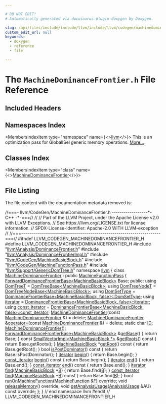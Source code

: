 ```yaml
---

# DO NOT EDIT!
# Automatically generated via docusaurus-plugin-doxygen by Doxygen.

slug: /api/files/include/include/llvm/include/llvm/codegen/machinedominancefrontier-h
custom_edit_url: null
keywords:
  - doxygen
  - reference
  - file

---
```





# The `MachineDominanceFrontier.h` File Reference

<DoxygenPage pluginConfig={pluginConfig}>



## Included Headers

<IncludesList>
<IncludesListItem
  filePath="llvm/Analysis/DominanceFrontier.h"
  permalink="/docs/api/files/include/include/llvm/include/llvm/analysis/dominancefrontier-h"
  isLocal="true" />
<IncludesListItem
  filePath="llvm/Analysis/DominanceFrontierImpl.h"
  permalink="/docs/api/files/include/include/llvm/include/llvm/analysis/dominancefrontierimpl-h"
  isLocal="true" />
<IncludesListItem
  filePath="llvm/CodeGen/MachineBasicBlock.h"
  permalink="/docs/api/files/include/include/llvm/include/llvm/codegen/machinebasicblock-h"
  isLocal="true" />
<IncludesListItem
  filePath="llvm/CodeGen/MachineFunctionPass.h"
  permalink="/docs/api/files/include/include/llvm/include/llvm/codegen/machinefunctionpass-h"
  isLocal="true" />
<IncludesListItem
  filePath="llvm/Support/GenericDomTree.h"
  permalink="/docs/api/files/include/include/llvm/include/llvm/support/genericdomtree-h"
  isLocal="true" />
</IncludesList>

## Namespaces Index

<MembersIndex>

<MembersIndexItem
  type="namespace"
  name={<><a href="/docs/api/namespaces/llvm">llvm</a></>}>
This is an optimization pass for GlobalISel generic memory operations. <a href="/docs/api/namespaces/llvm/#details">More...</a>
</MembersIndexItem>

</MembersIndex>

## Classes Index

<MembersIndex>

<MembersIndexItem
  type="class"
  name={<><a href="/docs/api/classes/llvm/machinedominancefrontier">MachineDominanceFrontier</a></>}>
</MembersIndexItem>

</MembersIndex>


## File Listing

The file content with the documentation metadata removed is:

<ProgramListing>

<Link id="l00001" /><CodeLine lineNumber="1"><Highlight kind="comment">//===- llvm/CodeGen/MachineDominanceFrontier.h ------------------&#42;- C++ -&#42;-===//</Highlight><Highlight kind="normal"></Highlight></CodeLine>
<Link id="l00002" /><CodeLine lineNumber="2"><Highlight kind="normal"></Highlight><Highlight kind="comment">//</Highlight><Highlight kind="normal"></Highlight></CodeLine>
<Link id="l00003" /><CodeLine lineNumber="3"><Highlight kind="normal"></Highlight><Highlight kind="comment">// Part of the LLVM Project, under the Apache License v2.0 with LLVM Exceptions.</Highlight><Highlight kind="normal"></Highlight></CodeLine>
<Link id="l00004" /><CodeLine lineNumber="4"><Highlight kind="normal"></Highlight><Highlight kind="comment">// See https://llvm.org/LICENSE.txt for license information.</Highlight><Highlight kind="normal"></Highlight></CodeLine>
<Link id="l00005" /><CodeLine lineNumber="5"><Highlight kind="normal"></Highlight><Highlight kind="comment">// SPDX-License-Identifier: Apache-2.0 WITH LLVM-exception</Highlight><Highlight kind="normal"></Highlight></CodeLine>
<Link id="l00006" /><CodeLine lineNumber="6"><Highlight kind="normal"></Highlight><Highlight kind="comment">//</Highlight><Highlight kind="normal"></Highlight></CodeLine>
<Link id="l00007" /><CodeLine lineNumber="7"><Highlight kind="normal"></Highlight><Highlight kind="comment">//===----------------------------------------------------------------------===//</Highlight><Highlight kind="normal"></Highlight></CodeLine>
<Link id="l00008" /><CodeLine lineNumber="8"><Highlight kind="normal"></Highlight></CodeLine>
<Link id="l00009" /><CodeLine lineNumber="9"><Highlight kind="normal"></Highlight><Highlight kind="preprocessor">#ifndef LLVM&#95;CODEGEN&#95;MACHINEDOMINANCEFRONTIER&#95;H</Highlight><Highlight kind="normal"></Highlight></CodeLine>
<Link id="l00010" /><CodeLine lineNumber="10"><Highlight kind="normal"></Highlight><Highlight kind="preprocessor">#define LLVM&#95;CODEGEN&#95;MACHINEDOMINANCEFRONTIER&#95;H</Highlight><Highlight kind="normal"></Highlight></CodeLine>
<Link id="l00011" /><CodeLine lineNumber="11"><Highlight kind="normal"></Highlight></CodeLine>
<Link id="l00012" /><CodeLine lineNumber="12"><Highlight kind="normal"></Highlight><Highlight kind="preprocessor">#include &quot;<a href="/docs/api/files/include/include/llvm/include/llvm/analysis/dominancefrontier-h">llvm/Analysis/DominanceFrontier.h</a>&quot;</Highlight><Highlight kind="normal"></Highlight></CodeLine>
<Link id="l00013" /><CodeLine lineNumber="13"><Highlight kind="normal"></Highlight><Highlight kind="preprocessor">#include &quot;<a href="/docs/api/files/include/include/llvm/include/llvm/analysis/dominancefrontierimpl-h">llvm/Analysis/DominanceFrontierImpl.h</a>&quot;</Highlight><Highlight kind="normal"></Highlight></CodeLine>
<Link id="l00014" /><CodeLine lineNumber="14"><Highlight kind="normal"></Highlight><Highlight kind="preprocessor">#include &quot;<a href="/docs/api/files/include/include/llvm/include/llvm/codegen/machinebasicblock-h">llvm/CodeGen/MachineBasicBlock.h</a>&quot;</Highlight><Highlight kind="normal"></Highlight></CodeLine>
<Link id="l00015" /><CodeLine lineNumber="15"><Highlight kind="normal"></Highlight><Highlight kind="preprocessor">#include &quot;<a href="/docs/api/files/include/include/llvm/include/llvm/codegen/machinefunctionpass-h">llvm/CodeGen/MachineFunctionPass.h</a>&quot;</Highlight><Highlight kind="normal"></Highlight></CodeLine>
<Link id="l00016" /><CodeLine lineNumber="16"><Highlight kind="normal"></Highlight><Highlight kind="preprocessor">#include &quot;<a href="/docs/api/files/include/include/llvm/include/llvm/support/genericdomtree-h">llvm/Support/GenericDomTree.h</a>&quot;</Highlight><Highlight kind="normal"></Highlight></CodeLine>
<Link id="l00017" /><CodeLine lineNumber="17"><Highlight kind="normal"></Highlight></CodeLine>
<Link id="l00018" /><CodeLine lineNumber="18"><Highlight kind="normal"></Highlight><Highlight kind="keyword">namespace </Highlight><Highlight kind="normal"><a href="/docs/api/namespaces/llvm">llvm</a> &#123;</Highlight></CodeLine>
<Link id="l00019" /><CodeLine lineNumber="19"><Highlight kind="normal"></Highlight></CodeLine>
<Link id="l00020" /><CodeLine lineNumber="20" lineLink="/docs/api/classes/llvm/machinedominancefrontier"><Highlight kind="normal"></Highlight><Highlight kind="keyword">class </Highlight><Highlight kind="normal"><a href="/docs/api/classes/llvm/machinedominancefrontier/#abad061d9ea921f0fd55c17ab579334d9">MachineDominanceFrontier</a> : </Highlight><Highlight kind="keyword">public</Highlight><Highlight kind="normal"> <a href="/docs/api/classes/llvm/machinefunctionpass/#a29c81d2386f4a727c6d33413807530c8">MachineFunctionPass</a> &#123;</Highlight></CodeLine>
<Link id="l00021" /><CodeLine lineNumber="21"><Highlight kind="normal">  <a href="/docs/api/classes/llvm/forwarddominancefrontierbase">ForwardDominanceFrontierBase&lt;MachineBasicBlock&gt;</a> Base;</Highlight></CodeLine>
<Link id="l00022" /><CodeLine lineNumber="22"><Highlight kind="normal"></Highlight></CodeLine>
<Link id="l00023" /><CodeLine lineNumber="23"><Highlight kind="normal"></Highlight><Highlight kind="keyword">public</Highlight><Highlight kind="normal">:</Highlight></CodeLine>
<Link id="l00024" /><CodeLine lineNumber="24" lineLink="/docs/api/classes/llvm/machinedominancefrontier/#ac7c826ac6f86404e343e44432a8f4b3f"><Highlight kind="normal"> </Highlight><Highlight kind="keyword">using </Highlight><Highlight kind="normal"><a href="/docs/api/classes/llvm/machinedominancefrontier/#ac7c826ac6f86404e343e44432a8f4b3f">DomTreeT</a> = <a href="/docs/api/namespaces/llvm/#a763915fd0a536cc2d1ebe99595e3eeaf">DomTreeBase&lt;MachineBasicBlock&gt;</a>;</Highlight></CodeLine>
<Link id="l00025" /><CodeLine lineNumber="25" lineLink="/docs/api/classes/llvm/machinedominancefrontier/#ab139db22b7a6b66a82c74a1e8ff376e2"><Highlight kind="normal"> </Highlight><Highlight kind="keyword">using </Highlight><Highlight kind="normal"><a href="/docs/api/classes/llvm/machinedominancefrontier/#ab139db22b7a6b66a82c74a1e8ff376e2">DomTreeNodeT</a> = <a href="/docs/api/classes/llvm/domtreenodebase">DomTreeNodeBase&lt;MachineBasicBlock&gt;</a>;</Highlight></CodeLine>
<Link id="l00026" /><CodeLine lineNumber="26" lineLink="/docs/api/classes/llvm/machinedominancefrontier/#a8937e3e62dc43b147dcc016fb5098f54"><Highlight kind="normal"> </Highlight><Highlight kind="keyword">using </Highlight><Highlight kind="normal"><a href="/docs/api/classes/llvm/machinedominancefrontier/#a8937e3e62dc43b147dcc016fb5098f54">DomSetType</a> = <a href="/docs/api/classes/llvm/dominancefrontierbase/#abab51875dc9047ff13bd4810a547fa61">DominanceFrontierBase&lt;MachineBasicBlock, false&gt;::DomSetType</a>;</Highlight></CodeLine>
<Link id="l00027" /><CodeLine lineNumber="27" lineLink="/docs/api/classes/llvm/machinedominancefrontier/#a39cb963021de8139af4d06f61810997f"><Highlight kind="normal"> </Highlight><Highlight kind="keyword">using </Highlight><Highlight kind="normal"><a href="/docs/api/classes/llvm/machinedominancefrontier/#a39cb963021de8139af4d06f61810997f">iterator</a> = <a href="/docs/api/classes/llvm/dominancefrontierbase/#a611b830beb9f1b2536f22c1460b1c71d">DominanceFrontierBase&lt;MachineBasicBlock, false&gt;::iterator</a>;</Highlight></CodeLine>
<Link id="l00028" /><CodeLine lineNumber="28" lineLink="/docs/api/classes/llvm/machinedominancefrontier/#a5204328787ba9e3bcc30506e616b249a"><Highlight kind="normal"> </Highlight><Highlight kind="keyword">using </Highlight><Highlight kind="normal"><a href="/docs/api/classes/llvm/machinedominancefrontier/#a5204328787ba9e3bcc30506e616b249a">const&#95;iterator</a> =</Highlight></CodeLine>
<Link id="l00029" /><CodeLine lineNumber="29"><Highlight kind="normal">     <a href="/docs/api/classes/llvm/dominancefrontierbase/#ac914649957cfb11b0e85a0750cd5469b">DominanceFrontierBase&lt;MachineBasicBlock, false&gt;::const&#95;iterator</a>;</Highlight></CodeLine>
<Link id="l00030" /><CodeLine lineNumber="30"><Highlight kind="normal"></Highlight></CodeLine>
<Link id="l00031" /><CodeLine lineNumber="31" lineLink="/docs/api/classes/llvm/machinedominancefrontier/#abad061d9ea921f0fd55c17ab579334d9"><Highlight kind="normal"> <a href="/docs/api/classes/llvm/machinedominancefrontier/#abad061d9ea921f0fd55c17ab579334d9">MachineDominanceFrontier</a>(</Highlight><Highlight kind="keyword">const</Highlight><Highlight kind="normal"> <a href="/docs/api/classes/llvm/machinedominancefrontier/#abad061d9ea921f0fd55c17ab579334d9">MachineDominanceFrontier</a> &amp;) = </Highlight><Highlight kind="keyword">delete</Highlight><Highlight kind="normal">;</Highlight></CodeLine>
<Link id="l00032" /><CodeLine lineNumber="32" lineLink="/docs/api/classes/llvm/machinedominancefrontier/#af16558f379d6d98e583935f17731471c"><Highlight kind="normal"> <a href="/docs/api/classes/llvm/machinedominancefrontier/#abad061d9ea921f0fd55c17ab579334d9">MachineDominanceFrontier</a> &amp;<a href="/docs/api/classes/llvm/machinedominancefrontier/#af16558f379d6d98e583935f17731471c">operator=</a>(</Highlight><Highlight kind="keyword">const</Highlight><Highlight kind="normal"> <a href="/docs/api/classes/llvm/machinedominancefrontier/#abad061d9ea921f0fd55c17ab579334d9">MachineDominanceFrontier</a> &amp;) = </Highlight><Highlight kind="keyword">delete</Highlight><Highlight kind="normal">;</Highlight></CodeLine>
<Link id="l00033" /><CodeLine lineNumber="33"><Highlight kind="normal"></Highlight></CodeLine>
<Link id="l00034" /><CodeLine lineNumber="34" lineLink="/docs/api/classes/llvm/machinedominancefrontier/#a81756b36eb9135fd377918e0daa1f1f0"><Highlight kind="normal"> </Highlight><Highlight kind="keyword">static</Highlight><Highlight kind="normal"> </Highlight><Highlight kind="keywordtype">char</Highlight><Highlight kind="normal"> <a href="/docs/api/classes/llvm/machinedominancefrontier/#a81756b36eb9135fd377918e0daa1f1f0">ID</a>;</Highlight></CodeLine>
<Link id="l00035" /><CodeLine lineNumber="35"><Highlight kind="normal"></Highlight></CodeLine>
<Link id="l00036" /><CodeLine lineNumber="36"><Highlight kind="normal"> <a href="/docs/api/classes/llvm/machinedominancefrontier/#a8b08c5248fd0dbccca12e77a9686fe5c">MachineDominanceFrontier</a>();</Highlight></CodeLine>
<Link id="l00037" /><CodeLine lineNumber="37"><Highlight kind="normal"></Highlight></CodeLine>
<Link id="l00038" /><CodeLine lineNumber="38" lineLink="/docs/api/classes/llvm/machinedominancefrontier/#a9fbdb0c93a74a7ac789cea9e6b73dded"><Highlight kind="normal"> <a href="/docs/api/classes/llvm/forwarddominancefrontierbase">ForwardDominanceFrontierBase&lt;MachineBasicBlock&gt;</a> &amp;<a href="/docs/api/classes/llvm/machinedominancefrontier/#a9fbdb0c93a74a7ac789cea9e6b73dded">getBase</a>() &#123; </Highlight><Highlight kind="keywordflow">return</Highlight><Highlight kind="normal"> Base; &#125;</Highlight></CodeLine>
<Link id="l00039" /><CodeLine lineNumber="39"><Highlight kind="normal"></Highlight></CodeLine>
<Link id="l00040" /><CodeLine lineNumber="40" lineLink="/docs/api/classes/llvm/machinedominancefrontier/#a532986bc9793680832ff4e73a9475afa"><Highlight kind="normal"> </Highlight><Highlight kind="keyword">const</Highlight><Highlight kind="normal"> <a href="/docs/api/classes/llvm/smallvectorimpl">SmallVectorImpl&lt;MachineBasicBlock &#42;&gt;</a> &amp;<a href="/docs/api/classes/llvm/machinedominancefrontier/#a532986bc9793680832ff4e73a9475afa">getRoots</a>()</Highlight><Highlight kind="keyword"> const </Highlight><Highlight kind="normal">&#123;</Highlight></CodeLine>
<Link id="l00041" /><CodeLine lineNumber="41"><Highlight kind="normal">   </Highlight><Highlight kind="keywordflow">return</Highlight><Highlight kind="normal"> Base.getRoots();</Highlight></CodeLine>
<Link id="l00042" /><CodeLine lineNumber="42"><Highlight kind="normal">  &#125;</Highlight></CodeLine>
<Link id="l00043" /><CodeLine lineNumber="43"><Highlight kind="normal"></Highlight></CodeLine>
<Link id="l00044" /><CodeLine lineNumber="44" lineLink="/docs/api/classes/llvm/machinedominancefrontier/#a1cf0e60cb85bc0da7bf5432c7732248f"><Highlight kind="normal">  <a href="/docs/api/classes/llvm/machinebasicblock">MachineBasicBlock</a> &#42;<a href="/docs/api/classes/llvm/machinedominancefrontier/#a1cf0e60cb85bc0da7bf5432c7732248f">getRoot</a>()</Highlight><Highlight kind="keyword"> const </Highlight><Highlight kind="normal">&#123;</Highlight></CodeLine>
<Link id="l00045" /><CodeLine lineNumber="45"><Highlight kind="normal">    </Highlight><Highlight kind="keywordflow">return</Highlight><Highlight kind="normal"> Base.getRoot();</Highlight></CodeLine>
<Link id="l00046" /><CodeLine lineNumber="46"><Highlight kind="normal">  &#125;</Highlight></CodeLine>
<Link id="l00047" /><CodeLine lineNumber="47"><Highlight kind="normal"></Highlight></CodeLine>
<Link id="l00048" /><CodeLine lineNumber="48" lineLink="/docs/api/classes/llvm/machinedominancefrontier/#a8f0a7e65816129cd7cfa142d68ed1fcf"><Highlight kind="normal">  </Highlight><Highlight kind="keywordtype">bool</Highlight><Highlight kind="normal"> <a href="/docs/api/classes/llvm/machinedominancefrontier/#a8f0a7e65816129cd7cfa142d68ed1fcf">isPostDominator</a>()</Highlight><Highlight kind="keyword"> const </Highlight><Highlight kind="normal">&#123;</Highlight></CodeLine>
<Link id="l00049" /><CodeLine lineNumber="49"><Highlight kind="normal">    </Highlight><Highlight kind="keywordflow">return</Highlight><Highlight kind="normal"> Base.isPostDominator();</Highlight></CodeLine>
<Link id="l00050" /><CodeLine lineNumber="50"><Highlight kind="normal">  &#125;</Highlight></CodeLine>
<Link id="l00051" /><CodeLine lineNumber="51"><Highlight kind="normal"></Highlight></CodeLine>
<Link id="l00052" /><CodeLine lineNumber="52" lineLink="/docs/api/classes/llvm/machinedominancefrontier/#ad6d0043db0fad9c0de7dc819e41a7672"><Highlight kind="normal">  <a href="/docs/api/classes/llvm/machinedominancefrontier/#a39cb963021de8139af4d06f61810997f">iterator</a> <a href="/docs/api/classes/llvm/machinedominancefrontier/#ad6d0043db0fad9c0de7dc819e41a7672">begin</a>() &#123;</Highlight></CodeLine>
<Link id="l00053" /><CodeLine lineNumber="53"><Highlight kind="normal">    </Highlight><Highlight kind="keywordflow">return</Highlight><Highlight kind="normal"> Base.begin();</Highlight></CodeLine>
<Link id="l00054" /><CodeLine lineNumber="54"><Highlight kind="normal">  &#125;</Highlight></CodeLine>
<Link id="l00055" /><CodeLine lineNumber="55"><Highlight kind="normal"></Highlight></CodeLine>
<Link id="l00056" /><CodeLine lineNumber="56" lineLink="/docs/api/classes/llvm/machinedominancefrontier/#ac15b8380e4e7d6033eafcdb7037bdef6"><Highlight kind="normal">  <a href="/docs/api/classes/llvm/machinedominancefrontier/#a5204328787ba9e3bcc30506e616b249a">const&#95;iterator</a> <a href="/docs/api/classes/llvm/machinedominancefrontier/#ac15b8380e4e7d6033eafcdb7037bdef6">begin</a>()</Highlight><Highlight kind="keyword"> const </Highlight><Highlight kind="normal">&#123;</Highlight></CodeLine>
<Link id="l00057" /><CodeLine lineNumber="57"><Highlight kind="normal">    </Highlight><Highlight kind="keywordflow">return</Highlight><Highlight kind="normal"> Base.begin();</Highlight></CodeLine>
<Link id="l00058" /><CodeLine lineNumber="58"><Highlight kind="normal">  &#125;</Highlight></CodeLine>
<Link id="l00059" /><CodeLine lineNumber="59"><Highlight kind="normal"></Highlight></CodeLine>
<Link id="l00060" /><CodeLine lineNumber="60" lineLink="/docs/api/classes/llvm/machinedominancefrontier/#adb7dab78b4801a40b04f09ba9484242a"><Highlight kind="normal">  <a href="/docs/api/classes/llvm/machinedominancefrontier/#a39cb963021de8139af4d06f61810997f">iterator</a> <a href="/docs/api/classes/llvm/machinedominancefrontier/#adb7dab78b4801a40b04f09ba9484242a">end</a>() &#123;</Highlight></CodeLine>
<Link id="l00061" /><CodeLine lineNumber="61"><Highlight kind="normal">    </Highlight><Highlight kind="keywordflow">return</Highlight><Highlight kind="normal"> Base.end();</Highlight></CodeLine>
<Link id="l00062" /><CodeLine lineNumber="62"><Highlight kind="normal">  &#125;</Highlight></CodeLine>
<Link id="l00063" /><CodeLine lineNumber="63"><Highlight kind="normal"></Highlight></CodeLine>
<Link id="l00064" /><CodeLine lineNumber="64" lineLink="/docs/api/classes/llvm/machinedominancefrontier/#a78c58a10db5d20736dec25c0657602f1"><Highlight kind="normal">  <a href="/docs/api/classes/llvm/machinedominancefrontier/#a5204328787ba9e3bcc30506e616b249a">const&#95;iterator</a> <a href="/docs/api/classes/llvm/machinedominancefrontier/#a78c58a10db5d20736dec25c0657602f1">end</a>()</Highlight><Highlight kind="keyword"> const </Highlight><Highlight kind="normal">&#123;</Highlight></CodeLine>
<Link id="l00065" /><CodeLine lineNumber="65"><Highlight kind="normal">    </Highlight><Highlight kind="keywordflow">return</Highlight><Highlight kind="normal"> Base.end();</Highlight></CodeLine>
<Link id="l00066" /><CodeLine lineNumber="66"><Highlight kind="normal">  &#125;</Highlight></CodeLine>
<Link id="l00067" /><CodeLine lineNumber="67"><Highlight kind="normal"></Highlight></CodeLine>
<Link id="l00068" /><CodeLine lineNumber="68" lineLink="/docs/api/classes/llvm/machinedominancefrontier/#a6ff0032da5ea4b0aaaf5ccf53bcbb239"><Highlight kind="normal">  <a href="/docs/api/classes/llvm/machinedominancefrontier/#a39cb963021de8139af4d06f61810997f">iterator</a> <a href="/docs/api/classes/llvm/machinedominancefrontier/#a6ff0032da5ea4b0aaaf5ccf53bcbb239">find</a>(<a href="/docs/api/classes/llvm/machinebasicblock">MachineBasicBlock</a> &#42;<a href="/docs/api/files/lib/lib/ir/builtingcs-cpp/#ae76959fe811ba090de4cba69ac00f1da">B</a>) &#123;</Highlight></CodeLine>
<Link id="l00069" /><CodeLine lineNumber="69"><Highlight kind="normal">    </Highlight><Highlight kind="keywordflow">return</Highlight><Highlight kind="normal"> Base.find(<a href="/docs/api/files/lib/lib/ir/builtingcs-cpp/#ae76959fe811ba090de4cba69ac00f1da">B</a>);</Highlight></CodeLine>
<Link id="l00070" /><CodeLine lineNumber="70"><Highlight kind="normal">  &#125;</Highlight></CodeLine>
<Link id="l00071" /><CodeLine lineNumber="71"><Highlight kind="normal"></Highlight></CodeLine>
<Link id="l00072" /><CodeLine lineNumber="72" lineLink="/docs/api/classes/llvm/machinedominancefrontier/#a2cad0e83e72ee0bbfb9bb5fc2c5cd156"><Highlight kind="normal">  <a href="/docs/api/classes/llvm/machinedominancefrontier/#a5204328787ba9e3bcc30506e616b249a">const&#95;iterator</a> <a href="/docs/api/classes/llvm/machinedominancefrontier/#a2cad0e83e72ee0bbfb9bb5fc2c5cd156">find</a>(<a href="/docs/api/classes/llvm/machinebasicblock">MachineBasicBlock</a> &#42;<a href="/docs/api/files/lib/lib/ir/builtingcs-cpp/#ae76959fe811ba090de4cba69ac00f1da">B</a>)</Highlight><Highlight kind="keyword"> const </Highlight><Highlight kind="normal">&#123;</Highlight></CodeLine>
<Link id="l00073" /><CodeLine lineNumber="73"><Highlight kind="normal">    </Highlight><Highlight kind="keywordflow">return</Highlight><Highlight kind="normal"> Base.find(<a href="/docs/api/files/lib/lib/ir/builtingcs-cpp/#ae76959fe811ba090de4cba69ac00f1da">B</a>);</Highlight></CodeLine>
<Link id="l00074" /><CodeLine lineNumber="74"><Highlight kind="normal">  &#125;</Highlight></CodeLine>
<Link id="l00075" /><CodeLine lineNumber="75"><Highlight kind="normal"></Highlight></CodeLine>
<Link id="l00076" /><CodeLine lineNumber="76"><Highlight kind="normal">  </Highlight><Highlight kind="keywordtype">bool</Highlight><Highlight kind="normal"> <a href="/docs/api/classes/llvm/machinedominancefrontier/#a7adff5b591287262995012ab54c12c08">runOnMachineFunction</a>(<a href="/docs/api/classes/llvm/machinefunction">MachineFunction</a> &amp;<a href="/docs/api/files/lib/lib/support/md5-cpp/#a96d73bbd7af15cb1fc38c3f4a3bd82e9">F</a>) </Highlight><Highlight kind="keyword">override</Highlight><Highlight kind="normal">;</Highlight></CodeLine>
<Link id="l00077" /><CodeLine lineNumber="77"><Highlight kind="normal"></Highlight></CodeLine>
<Link id="l00078" /><CodeLine lineNumber="78"><Highlight kind="normal">  </Highlight><Highlight kind="keywordtype">void</Highlight><Highlight kind="normal"> <a href="/docs/api/classes/llvm/machinedominancefrontier/#ac7b1a62245d0d59c3964922d4d0693d7">releaseMemory</a>() </Highlight><Highlight kind="keyword">override</Highlight><Highlight kind="normal">;</Highlight></CodeLine>
<Link id="l00079" /><CodeLine lineNumber="79"><Highlight kind="normal"></Highlight></CodeLine>
<Link id="l00080" /><CodeLine lineNumber="80"><Highlight kind="normal">  </Highlight><Highlight kind="keywordtype">void</Highlight><Highlight kind="normal"> <a href="/docs/api/classes/llvm/machinedominancefrontier/#a15b4c7bc0355aff1097b39ec564024bb">getAnalysisUsage</a>(<a href="/docs/api/classes/llvm/analysisusage">AnalysisUsage</a> &amp;AU) </Highlight><Highlight kind="keyword">const override</Highlight><Highlight kind="normal">;</Highlight></CodeLine>
<Link id="l00081" /><CodeLine lineNumber="81"><Highlight kind="normal">&#125;;</Highlight></CodeLine>
<Link id="l00082" /><CodeLine lineNumber="82"><Highlight kind="normal"></Highlight></CodeLine>
<Link id="l00083" /><CodeLine lineNumber="83"><Highlight kind="normal">&#125; </Highlight><Highlight kind="comment">// end namespace llvm</Highlight><Highlight kind="normal"></Highlight></CodeLine>
<Link id="l00084" /><CodeLine lineNumber="84"><Highlight kind="normal"></Highlight></CodeLine>
<Link id="l00085" /><CodeLine lineNumber="85"><Highlight kind="normal"></Highlight><Highlight kind="preprocessor">#endif </Highlight><Highlight kind="comment">// LLVM&#95;CODEGEN&#95;MACHINEDOMINANCEFRONTIER&#95;H</Highlight><Highlight kind="normal"></Highlight></CodeLine>

</ProgramListing>


</DoxygenPage>
